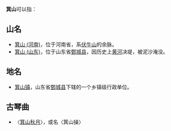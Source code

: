 '''箕山'''可以指：

== 山名 ==
*[[箕山_(河南)|箕山 (河南)]]，位于河南省，系[[伏牛山|伏牛山]]的余脉。
*[[箕山_(山东)|箕山 (山东)]]，位于山东省[[鄄城县|鄄城县]]，因历史上[[黄河|黄河]]决堤，被泥沙淹没。

== 地名 ==
*[[箕山镇|箕山镇]]，山东省[[鄄城县|鄄城县]]下辖的一个乡镇级行政单位。

== 古琴曲 ==
* 〈[[箕山秋月|箕山秋月]]〉，或名〈箕山操〉

{{disambig|Cat=二字中國地名消歧义}}